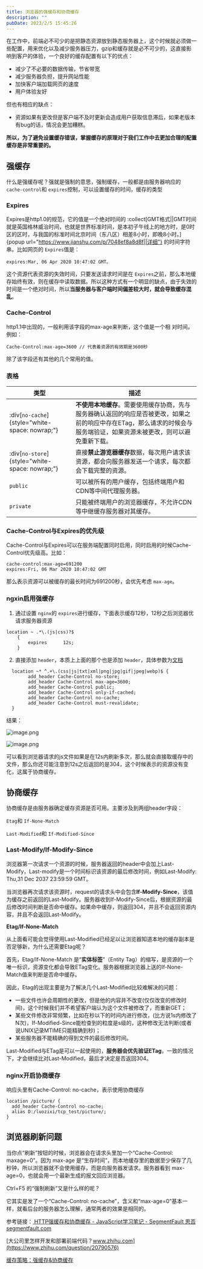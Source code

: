 ```yaml
---
title: 浏览器的强缓存和协商缓存
description: ""
pubDate: 2023/2/5 15:45:26
---
```


在工作中，前端必不可少的是把静态资源放到静态服务器上，这个时候就必须做一些配置，用来优化以及减少服务器压力，gzip和缓存就是必不可少的，这直接影响到客户的体验，一个良好的缓存配置有以下的优点：

* 减少了不必要的数据传输，节省带宽
* 减少服务器负担，提升网站性能
* 加快客户端加载网页的速度
* 用户体验友好

但也有相应的缺点：

* 资源如果有更改但是客户端不及时更新会造成用户获取信息滞后，如果老版本有bug的话，情况会更加糟糕。

**所以，为了避免设置缓存错误，掌握缓存的原理对于我们工作中去更加合理的配置缓存是非常重要的。**

## 强缓存

什么是强缓存呢？强就是强制的意思，强制缓存，一般都是由服务器响应的 `cache-control`和 `expires`控制，可以设置缓存的时间，缓存的类型

### Expires

Expires是http1.0的规范，它的值是一个绝对时间的 :collect[GMT格式||GMT时间就是英国格林威治时间，也就是世界标准时间，是本初子午线上的地方时，是0时区的区时，与我国的标准时间北京时间（东八区）相差8小时，即晚8小时。]{popup url="https://www.jianshu.com/p/7048ef8a8d8f||详细"} 的时间字符串。比如网页的 `Expires`值是：

```
expires:Mar, 06 Apr 2020 10:47:02 GMT。
```

这个资源代表资源的失效时间，只要发送请求时间是在 `Expires`之前，那么本地缓存始终有效，则在缓存中读取数据。所以这种方式有一个明显的缺点，由于失效的时间是一个绝对时间，所以**当服务器与客户端时间偏差较大时，就会导致缓存混乱**。

### **Cache-Control**

http1.1中出现的，一般利用该字段的max-age来判断，这个值是一个相 对时间。例如：

```
Cache-Control:max-age=3600 // 代表着资源的有效期是3600秒
```

除了该字段还有其他的几个常用的值。

### 表格

| 类型 | 描述 |
| -------- | -------- |
| :div[`no-cache`]{style="white-space: nowrap;"} | **不使用本地缓存**。需要使用缓存协商，先与服务器确认返回的响应是否被更改，如果之前的响应中存在ETag，那么请求的时候会与服务端验证，如果资源未被更改，则可以避免重新下载。 |
| :div[`no-store`]{style="white-space: nowrap;"} | 直接**禁止游览器缓存**数据，每次用户请求该资源，都会向服务器发送一个请求，每次都会下载完整的资源。   |
| `public`   | 可以被所有的用户缓存，包括终端用户和CDN等中间代理服务器。  |
| `private`  | 只能被终端用户的浏览器缓存，不允许CDN等中继缓存服务器对其缓存。   |

### Cache-Control与Expires的优先级

Cache-Control与Expires可以在服务端配置同时启用，同时启用的时候Cache-Control优先级高。比如：

```
cache-control:max-age=691200
expires:Fri, 06 Mar 2020 10:47:02 GMT
```

那么表示资源可以被缓存的最长时间为691200秒，会优先考虑 `max-age`。

### ngxin启用强缓存

1. 通过设置 `nginx`的 `expires`进行缓存，下面表示缓存12秒，12秒之后浏览器优请求服务器资源

```
location ~ .*\.(js|css)?$
    {
        expires      12s;
    }
```

2. 直接添加 `header`，本质上上面的那个也是添加 `header`，具体参数为[文档](https://www.jianshu.com/p/31cfabac39d8)

```
  location ~* ^.+\.(css|js|txt|xml|png|jpg|gif|jpeg|webp)$ {
        add_header Cache-Control no-store;
        add_header Cache-Control max-age=3600;
        add_header Cache-Control public;
        add_header Cache-Control only-if-cached;
        add_header Cache-Control no-cache;
        add_header Cache-Control must-revalidate;
  }
```

结果：

![image.png](https://xieyaxin.top/usr/uploads/2021/06/929322578.png)

![image.png](https://xieyaxin.top/usr/uploads/2021/06/3887146738.png)

可以看到浏览器请求的js文件如果是在12s内刷新多次，那么就会直接取缓存中的文件，那么你还可能注意到12s之后返回的是304，这个时候表示的资源没有变化，这属于协商缓存。

## 协商缓存

协商缓存是由服务器确定缓存资源是否可用。主要涉及到两组header字段：

`Etag`和 `If-None-Match`

`Last-Modified`和 `If-Modified-Since`

### Last-Modify/If-Modify-Since

浏览器第一次请求一个资源的时候，服务器返回的header中会加上Last-Modify，Last-modify是一个时间标识该资源的最后修改时间，例如Last-Modify: Thu,31 Dec 2037 23:59:59 GMT。

当浏览器再次请求该资源时，request的请求头中会包含**If-Modify-Since**，该值为缓存之前返回的Last-Modify。服务器收到If-Modify-Since后，根据资源的最后修改时间判断是否命中缓存。如果命中缓存，则返回304，并且不会返回资源内容，并且不会返回Last-Modify。

**Etag/If-None-Match**

从上面看可能会觉得使用Last-Modified已经足以让浏览器知道本地的缓存副本是否足够新，为什么还需要Etag呢？

首先，Etag/If-None-Match 是“**实体标签**”（Entity Tag）的缩写，是资源的一个唯一标识，资源变化都会导致ETag变化。服务器根据浏览器上送的If-None-Match值来判断是否命中缓存。

因此，Etag的出现主要是为了解决几个Last-Modified比较难解决的问题：

* 一些文件也许会周期性的更改，但是他的内容并不改变(仅仅改变的修改时间)，这个时候我们并不希望客户端认为这个文件被修改了，而重新GET；
* 某些文件修改非常频繁，比如在秒以下的时间内进行修改，(比方说1s内修改了N次)，If-Modified-Since能检查到的粒度是s级的，这种修改无法判断(或者说UNIX记录MTIME只能精确到秒)；
* 某些服务器不能精确的得到文件的最后修改时间。

Last-Modified与ETag是可以一起使用的，**服务器会优先验证ETag**，一致的情况下，才会继续比对Last-Modified，最后才决定是否返回304。

### nginx开启协商缓存

响应头里有Cache-Control: no-cache，表示使用协商缓存

```
location /picture/ { 
  add_header Cache-Control no-cache;
  alias D:/luozixi/tcp_test/picture/; 
}
```

## 浏览器刷新问题

当你点“刷新”按钮的时候，浏览器会在请求头里加一个“Cache-Control: maxage=0”。因为 max-age 是“生存时间”，而本地缓存里的数据至少保存了几秒钟，所以浏览器就不会使用缓存，而是向服务器发请求。服务器看到 max-age=0，也就会用一个最新生成的报文回应浏览器。

Ctrl+F5 的“强制刷新”又是什么样的呢？

它其实是发了一个“Cache-Control: no-cache”，含义和“max-age=0”基本一样，就看后台的服务器怎么理解，通常两者的效果是相同的。

参考链接：[
HTTP强缓存和协商缓存 - JavaScript学习笔记 - SegmentFault 思否segmentfault.com](https://link.zhihu.com/?target=https%3A//segmentfault.com/a/1190000008956069)

[大公司里怎样开发和部署前端代码？www.zhihu.com](https://www.zhihu.com/question/20790576)

[缓存策略：强缓存&amp;协商缓存](https://zhuanlan.zhihu.com/p/111190645)